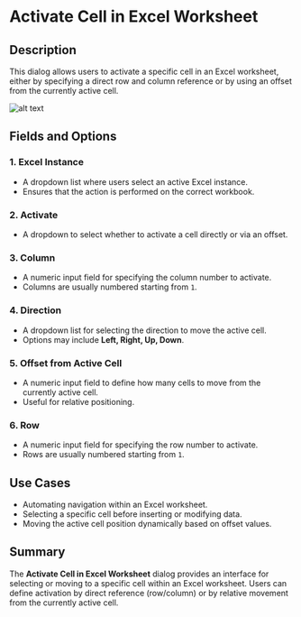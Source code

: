 # Activate Cell in Excel Worksheet

## Description

This dialog allows users to activate a specific cell in an Excel worksheet, either by specifying a direct row and column reference or by using an offset from the currently active cell.

![alt text](../../assets/excel/activate-cell-in-excel-worksheet.png)

## Fields and Options

### 1. **Excel Instance**

- A dropdown list where users select an active Excel instance.  
- Ensures that the action is performed on the correct workbook.  

### 2. **Activate**

- A dropdown to select whether to activate a cell directly or via an offset.  

### 3. **Column**

- A numeric input field for specifying the column number to activate.  
- Columns are usually numbered starting from `1`.  

### 4. **Direction**

- A dropdown list for selecting the direction to move the active cell.  
- Options may include **Left, Right, Up, Down**.  

### 5. **Offset from Active Cell**

- A numeric input field to define how many cells to move from the currently active cell.  
- Useful for relative positioning.  

### 6. **Row**

- A numeric input field for specifying the row number to activate.  
- Rows are usually numbered starting from `1`.  

## Use Cases  

- Automating navigation within an Excel worksheet.  
- Selecting a specific cell before inserting or modifying data.  
- Moving the active cell position dynamically based on offset values.  

## Summary  

The **Activate Cell in Excel Worksheet** dialog provides an interface for selecting or moving to a specific cell within an Excel worksheet. Users can define activation by direct reference (row/column) or by relative movement from the currently active cell.  